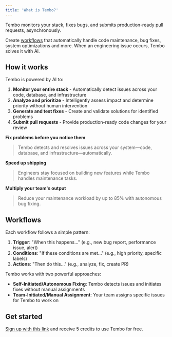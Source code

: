 ```yaml
---
title: 'What is Tembo?'
---
```


Tembo monitors your stack, fixes bugs, and submits production-ready pull requests, asynchronously.

Create [workflows](/workflows) that automatically handle code maintenance, bug fixes, system optimizations and more. When an engineering issue occurs, Tembo solves it with AI.

## How it works

Tembo is powered by AI to:

1. **Monitor your entire stack** - Automatically detect issues across your code, database, and infrastructure
2. **Analyze and prioritize** - Intelligently assess impact and determine priority without human intervention
3. **Generate and test fixes** - Create and validate solutions for identified problems
4. **Submit pull requests** - Provide production-ready code changes for your review

**Fix problems before you notice them**

> Tembo detects and resolves issues across your system—code, database, and infrastructure—automatically.

**Speed up shipping**

> Engineers stay focused on building new features while Tembo handles maintenance tasks.

**Multiply your team's output**

> Reduce your maintenance workload by up to 85% with autonomous bug fixing.

## Workflows

Each workflow follows a simple pattern:

1. **Trigger**: "When this happens..." (e.g., new bug report, performance issue, alert)
2. **Conditions**: "If these conditions are met..." (e.g., high priority, specific labels)
3. **Actions**: "Then do this..." (e.g., analyze, fix, create PR)

Tembo works with two powerful approaches:

- **Self-Initiated/Autonomous Fixing**: Tembo detects issues and initiates fixes without manual assignments
- **Team-Initiated/Manual Assignment**: Your team assigns specific issues for Tembo to work on

## Get started

[Sign up with this link](https://app.tembo.io/sign-up) and receive 5 credits to use Tembo for free.
